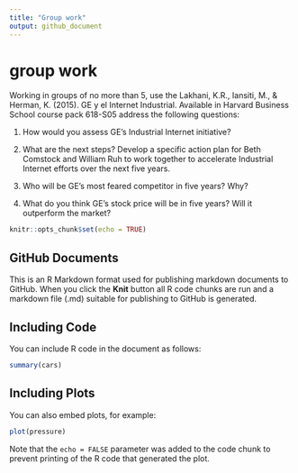 ```yaml
---
title: "Group work"
output: github_document
---
```

# group work
Working in groups of no more than 5, use the Lakhani, K.R., Iansiti, M., & Herman, K. (2015). GE y el Internet Industrial. Available in Harvard Business School course pack 618-S05 address the following questions:

1.    How would you assess GE’s Industrial Internet initiative?

2.    What are the next steps? Develop a specific action plan for Beth Comstock and William Ruh to work together to accelerate Industrial Internet efforts over the next five years.

3.    Who will be GE’s most feared competitor in five years? Why?

4.    What do you think GE’s stock price will be in five years? Will it outperform the market?

```r
knitr::opts_chunk$set(echo = TRUE)
```

## GitHub Documents

This is an R Markdown format used for publishing markdown documents to GitHub. When you click the **Knit** button all R code chunks are run and a markdown file (.md) suitable for publishing to GitHub is generated.

## Including Code

You can include R code in the document as follows:

```r
summary(cars)
```

## Including Plots

You can also embed plots, for example:

```r
plot(pressure)
```

Note that the `echo = FALSE` parameter was added to the code chunk to prevent printing of the R code that generated the plot.
